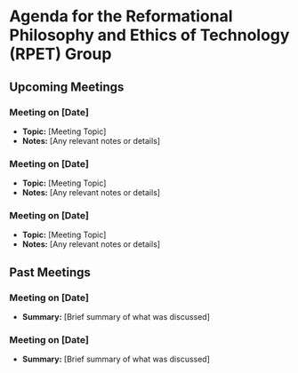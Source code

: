 # Agenda for the Reformational Philosophy and Ethics of Technology (RPET) Group

## Upcoming Meetings

### Meeting on [Date]
- **Topic:** [Meeting Topic]
- **Notes:** [Any relevant notes or details]

### Meeting on [Date]
- **Topic:** [Meeting Topic]
- **Notes:** [Any relevant notes or details]

### Meeting on [Date]
- **Topic:** [Meeting Topic]
- **Notes:** [Any relevant notes or details]

## Past Meetings

### Meeting on [Date]
- **Summary:** [Brief summary of what was discussed]

### Meeting on [Date]
- **Summary:** [Brief summary of what was discussed]